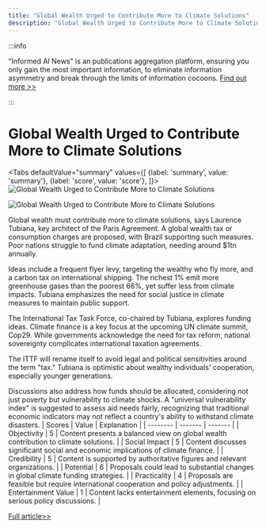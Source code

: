 ```yaml
---
title: "Global Wealth Urged to Contribute More to Climate Solutions"
description: "Global Wealth Urged to Contribute More to Climate Solutions"
---
```



:::info

"Informed AI News" is an publications aggregation platform, ensuring you only gain the most important information, to eliminate information asymmetry and break through the limits of information cocoons.  [Find out more >>](/)

:::

# Global Wealth Urged to Contribute More to Climate Solutions


<Tabs
	defaultValue="summary"
	values={[
	{label: 'summary', value: 'summary'},
	{label: 'score', value: 'score'},
]}>
<TabItem value="summary">
<img
  src="https://image.informedainews.com/2024/06/Eco-Mz2-1717494725-0.jpg"
  alt="Global Wealth Urged to Contribute More to Climate Solutions"
/>

<img
  src="https://image.informedainews.com/2024/06/Eco-Idi-1717494725-1.jpg"
  alt="Global Wealth Urged to Contribute More to Climate Solutions"
/>



Global wealth must contribute more to climate solutions, says Laurence Tubiana, key architect of the Paris Agreement. A global wealth tax or consumption charges are proposed, with Brazil supporting such measures. Poor nations struggle to fund climate adaptation, needing around $1tn annually.

Ideas include a frequent flyer levy, targeting the wealthy who fly more, and a carbon tax on international shipping. The richest 1% emit more greenhouse gases than the poorest 66%, yet suffer less from climate impacts. Tubiana emphasizes the need for social justice in climate measures to maintain public support.

The International Tax Task Force, co-chaired by Tubiana, explores funding ideas. Climate finance is a key focus at the upcoming UN climate summit, Cop29. While governments acknowledge the need for tax reform, national sovereignty complicates international taxation agreements.

The ITTF will rename itself to avoid legal and political sensitivities around the term "tax." Tubiana is optimistic about wealthy individuals' cooperation, especially younger generations.

Discussions also address how funds should be allocated, considering not just poverty but vulnerability to climate shocks. A "universal vulnerability index" is suggested to assess aid needs fairly, recognizing that traditional economic indicators may not reflect a country's ability to withstand climate disasters.
</TabItem>
<TabItem value="score">
	| Scores     | Value   | Explanation |
	| -------- | ------- | ------- |
	| Objectivity  | 5    | Content presents a balanced view on global wealth contribution to climate solutions.    |
	| Social Impact | 5     | Content discusses significant social and economic implications of climate finance.    |
	| Credibility    | 5    | Content is supported by authoritative figures and relevant organizations.    |
	| Potential    | 6    | Proposals could lead to substantial changes in global climate funding strategies.    |
	| Practicality    | 4    | Proposals are feasible but require international cooperation and policy adjustments.    |
	| Entertainment Value    | 1    | Content lacks entertainment elements, focusing on serious policy discussions.    |
</TabItem>
</Tabs>

[Full article>>](https://www.theguardian.com/global-development/article/2024/jun/04/global-rich-pay-more-climate-crisis-architect-paris-deal)

